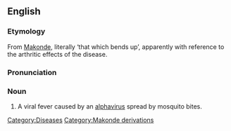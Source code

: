 ==English==
{{wikipedia}}
===Etymology===
From [[Makonde]], literally ‘that which bends up’, apparently with reference to the arthritic effects of the disease.

===Pronunciation===
{{IPA|/tʃɪkʊŋˈgʊnjə/}}

===Noun===
{{en-noun|-}}

# A viral fever caused by an [[alphavirus]] spread by mosquito bites.

[[Category:Diseases]]
[[Category:Makonde derivations]]